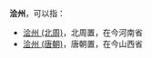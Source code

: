 '''浍州'''，可以指：
*[[浍州_(北周)|浍州 (北周)]]，北周置，在今河南省
*[[浍州_(唐朝)|浍州 (唐朝)]]，唐朝置，在今山西省

{{Disambig|H|cat=二字中国州名消歧义}}
